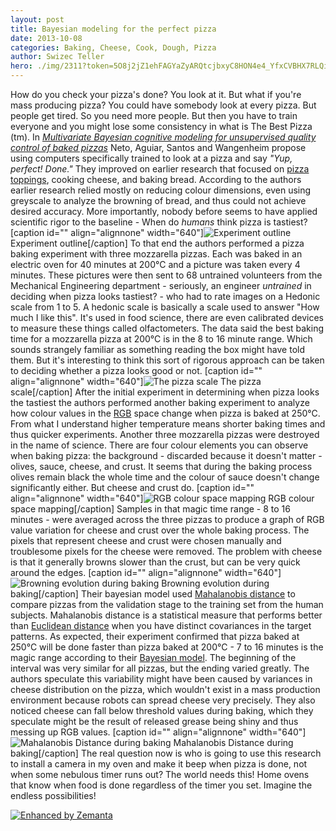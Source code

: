 ```yaml
---
layout: post
title: Bayesian modeling for the perfect pizza
date: 2013-10-08
categories: Baking, Cheese, Cook, Dough, Pizza
author: Swizec Teller
hero: ./img/2311?token=5O8j2jZ1ehFAGYaZyARQtcjbxyC8HON4e4_YfxCVBHX7RLQirX-mZ744Yx_kOll6iMHNaclpxxnDxsDH11mewKk
---
```


How do you check your pizza's done? You look at it. But what if you're mass producing pizza? You could have somebody look at every pizza. But people get tired. So you need more people. But then you have to train everyone and you might lose some consistency in what is The Best Pizza (tm). In [_Multivariate Bayesian cognitive modeling for unsupervised quality control of baked pizzas_](http://link.springer.com/article/10.1007%2Fs00138-011-0339-7) Neto, Aguiar, Santos and Wangenheim propose using computers specifically trained to look at a pizza and say _"Yup, perfect! Done."_ They improved on earlier research that focused on [pizza toppings](http://en.wikipedia.org/wiki/Pizza "Pizza"), cooking cheese, and baking bread. According to the authors earlier research relied mostly on reducing colour dimensions, even using greyscale to analyze the browning of bread, and thus could not achieve desired accuracy. More importantly, nobody before seems to have applied scientific rigor to the baseline - When do _humans_ think pizza is tastiest? \[caption id="" align="alignnone" width="640"]![Experiment outline](./img/2311?token=5O8j2jZ1ehFAGYaZyARQtcjbxyC8HON4e4_YfxCVBHX7RLQirX-mZ744Yx_kOll6iMHNaclpxxnDxsDH11mewKk "Experiment outline") Experiment outline\[/caption] To that end the authors performed a pizza baking experiment with three mozzarella pizzas. Each was baked in an electric oven for 40 minutes at 200°C and a picture was taken every 4 minutes. These pictures were then sent to 68 untrained volunteers from the Mechanical Engineering department - seriously, an engineer _untrained_ in deciding when pizza looks tastiest? - who had to rate images on a Hedonic scale from 1 to 5. A hedonic scale is basically a scale used to answer "How much I like this". It's used in food science, there are even calibrated devices to measure these things called olfactometers. The data said the best baking time for a mozzarella pizza at 200°C is in the 8 to 16 minute range. Which sounds strangely familiar as something reading the box might have told them. But it's interesting to think this sort of rigorous approach can be taken to deciding whether a pizza looks good or not. \[caption id="" align="alignnone" width="640"]![The pizza scale](./img/2312?token=C4aNTRd36mUPwbXvi6nxzKqyTN51wci-eX0AhkFHE6BiNWMptgAAkfaJIwiJZkh3A92gUmWGg8HwE5p9L24Y7vM "The pizza scale") The pizza scale\[/caption] After the initial experiment in determining when pizza looks the tastiest the authors performed another baking experiment to analyze how colour values in the [RGB](http://en.wikipedia.org/wiki/RGB_color_model "RGB color model") space change when pizza is baked at 250°C. From what I understand higher temperature means shorter baking times and thus quicker experiments. Another three mozzarella pizzas were destroyed in the name of science. There are four colour elements you can observe when baking pizza: the background - discarded because it doesn't matter - olives, sauce, cheese, and crust. It seems that during the baking process olives remain black the whole time and the colour of sauce doesn't change significantly either. But cheese and crust do. \[caption id="" align="alignnone" width="640"]![RGB colour space mapping](./img/2313?token=hvtXqx43LouILsRNwjdb63Lv1egml5aHp3cr0XR7sa9WFj4Cq1W8u75uk1GP8HqR037okPQ42Jq8IkHFV79aJvo "RGB colour space mapping") RGB colour space mapping\[/caption] Samples in that magic time range - 8 to 16 minutes - were averaged across the three pizzas to produce a graph of RGB value variation for cheese and crust over the whole baking process. The pixels that represent cheese and crust were chosen manually and troublesome pixels for the cheese were removed. The problem with cheese is that it generally browns slower than the crust, but can be very quick around the edges. \[caption id="" align="alignnone" width="640"]![Browning evolution during baking](./img/2316?token=mp1nSGvy6O6D0afa0DeHJMtALhb3VMTkGqFDGF-18SbFJFquANuZy-1lA29nCKWOkJwKUgUoeKMoSqL_TxANP2E "Browning evolution during baking") Browning evolution during baking\[/caption] Their bayesian model used [Mahalanobis distance](http://en.wikipedia.org/wiki/Mahalanobis_distance "Mahalanobis distance") to compare pizzas from the validation stage to the training set from the human subjects. Mahalanobis distance is a statistical measure that performs better than [Euclidean distance](http://en.wikipedia.org/wiki/Euclidean_distance "Euclidean distance") when you have distinct covariances in the target patterns. As expected, their experiment confirmed that pizza baked at 250°C will be done faster than pizza baked at 200°C - 7 to 16 minutes is the magic range according to their [Bayesian model](http://en.wikipedia.org/wiki/Bayesian_network "Bayesian network"). The beginning of the interval was very similar for all pizzas, but the ending varied greatly. The authors speculate this variability might have been caused by variances in cheese distribution on the pizza, which wouldn't exist in a mass production environment because robots can spread cheese very precisely. They also noticed cheese can fall below threshold values during baking, which they speculate might be the result of released grease being shiny and thus messing up RGB values. \[caption id="" align="alignnone" width="640"]![Mahalanobis Distance during baking](./img/2315?token=pp7seXLEtNILjI9GmIrkgTgoof6g_RpYERs0Er_ZGFtLLWxm27w8abM0M0g7DuuFE5lUtZlcYT_LtN_02B4SzY0 "Mahalanobis Distance during baking") Mahalanobis Distance during baking\[/caption] The real question now is who is going to use this research to install a camera in my oven and make it beep when pizza is done, not when some nebulous timer runs out? The world needs this! Home ovens that know when food is done regardless of the timer you set. Imagine the endless possibilities!

[![Enhanced by Zemanta](http://img.zemanta.com/zemified_e.png?x-id=65125c57-33a5-46ee-b605-aaee82183407)](http://www.zemanta.com/?px "Enhanced by Zemanta")
